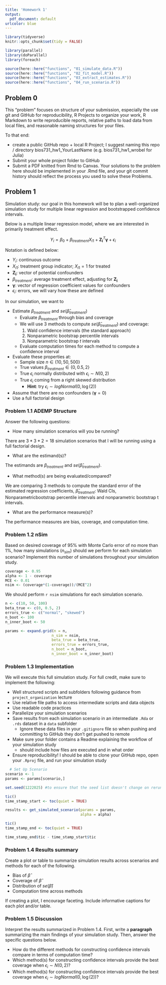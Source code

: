 ```yaml
---
title: 'Homework 1'
output:
  pdf_document: default
urlcolor: blue
---
```


```r

library(tidyverse)
knitr::opts_chunk$set(tidy = FALSE)

```

```r

library(parallel)
library(doParallel)
library(foreach)

source(here::here("functions", "01_simulate_data.R"))
source(here::here("functions", "02_fit_model.R"))
source(here::here("functions", "03_extract_estimates.R"))
source(here::here("functions", "04_run_scenario.R"))

```


## Problem 0 

This “problem” focuses on structure of your submission, especially the use git and GitHub for reproducibility, R Projects to organize your work, R Markdown to write reproducible reports, relative paths to load data from local files, and reasonable naming structures for your files.

To that end:

* create a public GitHub repo + local R Project; I suggest naming this repo / directory bios731_hw1_YourLastName (e.g. bios731_hw1_wrobel for Julia)
* Submit your whole project folder to GitHub 
* Submit a PDF knitted from Rmd to Canvas. Your solutions to the problem here should be implemented in your .Rmd file, and your git commit history should reflect the process you used to solve these Problems.

## Problem 1

Simulation study: our goal in this homework will be to plan a well-organized simulation study for multiple linear regression and bootstrapped confidence intervals. 


Below is a multiple linear regression model, where we are interested in primarily treatment effect.


$$Y_i = \beta_0 + \beta_{treatment}X_{i1} + \mathbf{Z_i}^T\boldsymbol{\gamma} + \epsilon_i$$


Notation is defined below: 

* $Y_i$: continuous outcome
* $X_{i1}$: treatment group indicator; $X_{i1}=1$ for treated 
* $\mathbf{Z_i}$: vector of potential confounders
* $\beta_{treatment}$: average treatment effect, adjusting for $\mathbf{Z_i}$
* $\boldsymbol{\gamma}$: vector of regression coefficient values for confounders 
* $\epsilon_i$: errors, we will vary how these are defined


In our simulation, we want to 

* Estimate $\beta_{treatment}$ and $se(\hat{\beta}_{treatment})$
  * Evaluate $\beta_{treatment}$ through bias and coverage
  * We will use 3 methods to compute $se(\hat{\beta}_{treatment})$ and coverage:
    1. Wald confidence intervals (the standard approach)
    2. Nonparametric bootstrap percentile intervals
    3. Nonparametric bootstrap $t$ intervals
  * Evaluate computation times for each method to compute a confidence interval

* Evaluate these properties at:
  - Sample size $n \in \{10, 50, 500\}$
  - True values $\beta_{treatment} \in \{0, 0.5, 2\}$
  - True $\epsilon_i$ normally distributed with $\epsilon_i \sim N(0, 2)$
  - True $\epsilon_i$ coming from a right skewed distribution
    - **Hint**: try $\epsilon_i \sim logNormal(0, \log (2))$

* Assume that there are no confounders ($\boldsymbol{\gamma} = 0$)
* Use a full factorial design



### Problem 1.1 ADEMP Structure 

Answer the following questions: 

* How many simulation scenarios will you be running?

There are $3 * 3 * 2 = 18$ simulation scenarios that I will be running using a full factorial design. 

* What are the estimand(s)?

The estimands are $\beta_{treatment}$ and $se(\hat{\beta}_{treatment})$. 

* What method(s) are being evaluated/compared?

We are comparing 3 methods to compute the standard error of the estimated regression coefficients, $\hat{\beta}_{treatment}$: Wald CIs, Nonparametricbootstrap percentile intervals and nonparametric bootstrap t intervals. 

* What are the performance measure(s)?

The performance measures are bias, coverage, and computation time. 


### Problem 1.2 nSim 

Based on desired coverage of 95\% with Monte Carlo error of no more than 1\%, how many simulations ($n_{sim}$) should we perform for each simulation scenario?  Implement this number of simulations throughout your simulation study.


```r
coverage <- 0.95
alpha <- 1 - coverage
MCE <- 0.01
nsim <- (coverage*(1-coverage))/(MCE^2)

```

We should perform `r nsim` simulations for each simulation scenario. 

```r

n <- c(10, 50, 100)
beta_true <- c(0, 0.5, 2)
errors_true <- c("normal", "skewed")
n_boot <- 100
n_inner_boot <- 50

params <- expand.grid(n = n,
                     n_sim = nsim,
                     beta_true = beta_true,
                     errors_true = errors_true, 
                     n_boot = n_boot,
                     n_inner_boot = n_inner_boot)

```


### Problem 1.3 Implementation 


We will execute this full simulation study. For full credit, make sure to implement the following:

* Well structured scripts and subfolders following guidance from `project_organization` lecture
* Use relative file paths to access intermediate scripts and data objects
* Use readable code practices
* Parallelize your simulation scenarios
* Save results from each simulation scenario in an intermediate `.Rda` or `.rds` dataset in a `data` subfolder 
  * Ignore these data files in your `.gitignore` file so when pushing and committing to GitHub they don't get pushed to remote 
* Make sure your folder contains a Readme explaining the workflow of your simulation study
  * should include how files are executed and in what order 
* Ensure reproducibility! I should be able to clone your GitHub repo, open your `.Rproj` file, and run your simulation study


``` r


  # Set Up Scenario
scenario <- 1
params <- params[scenario,]

set.seed(1222025) #to ensure that the seed list doesn't change on reruns

tic()
time_stamp_start <- toc(quiet = TRUE)

results <- get_simulated_scenario(params = params,
                                  alpha = alpha)

tic()
time_stamp_end <- toc(quiet = TRUE)

time_stamp_end$tic - time_stamp_start$tic

```


### Problem 1.4 Results summary

Create a plot or table to summarize simulation results across scenarios and methods for each of the following. 

- Bias of $\hat{\beta}$
- Coverage of $\hat{\beta}$
- Distribution of $se(\hat{\beta})$
- Computation time across methods

If creating a plot, I encourage faceting. Include informative captions for each plot and/or table.

### Problem 1.5 Discussion

Interpret the results summarized in Problem 1.4. First, write a **paragraph** summarizing the main findings of your simulation study. Then, answer the specific questions below.

- How do the different methods for constructing confidence intervals compare in terms of computation time?
- Which method(s) for constructing confidence intervals provide the best coverage when $\epsilon_i \sim N(0, 2)$?
- Which method(s) for constructing confidence intervals provide the best coverage when $\epsilon_i \sim logNormal(0, \log (2))$?
